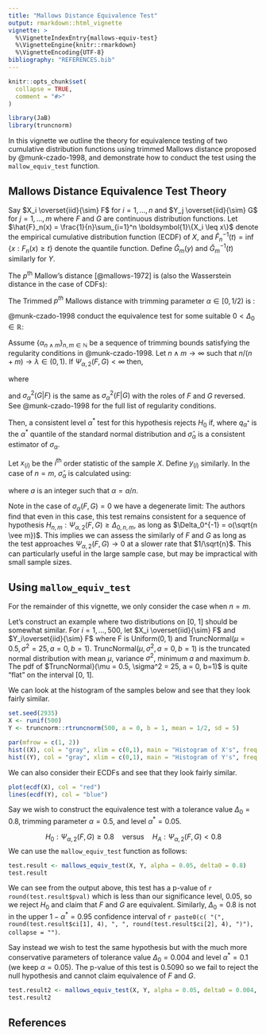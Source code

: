 ```yaml
---
title: "Mallows Distance Equivalence Test"
output: rmarkdown::html_vignette
vignette: >
  %\VignetteIndexEntry{mallows-equiv-test}
  %\VignetteEngine{knitr::rmarkdown}
  %\VignetteEncoding{UTF-8}
bibliography: "REFERENCES.bib"
---
```


```r
knitr::opts_chunk$set(
  collapse = TRUE,
  comment = "#>"
)
```

```r
library(JaB)
library(truncnorm)
```


In this vignette we outline the theory for equivalence testing of two cumulative distribution functions using trimmed Mallows distance proposed by @munk-czado-1998, and demonstrate how to conduct the test using the `mallow_equiv_test` function. 




## Mallows Distance Equivalence Test Theory

Say $X_i \overset{iid}{\sim} F$ for $i = 1, ..., n$ and $Y_j \overset{iid}{\sim} G$ for $j = 1, ..., m$ where $F$ and $G$ are continuous distribution functions. Let $\hat{F}_n(x) = \frac{1}{n}\sum_{i=1}^n \boldsymbol{1}\{X_i \leq x\}$ denote the empirical cumulative distribution function (ECDF) of $X$, and $\hat{F}^{-1}_n(t) = \inf\{x : F_n(x) \geq t\}$ denote the quantile function. Define $\hat{G}_m(y)$ and $\hat{G}^{-1}_m(t)$ similarly for $Y$.

The $p^{\text{th}}$ Mallow's distance [@mallows-1972] is (also the Wasserstein distance in the case of CDFs): \begin{equation}
    \Psi_p (F, G) = \left[ \int_0^1 | F^{-1}(u) - G^{-1}(u) | ^p du \right]^{1/p}. 
\end{equation}

The Trimmed $p^{th}$ Mallows distance with trimming parameter $\alpha \in [0, 1/2)$ is :

\begin{equation}
    \Psi_{\alpha, p}(F, G) =  \frac{1}{1-2\alpha} \left[ \int_{\alpha}^{1-\alpha} | F^{-1}(u) - G^{-1}(u) | ^p du \right]^{1/p}.
\end{equation}

@munk-czado-1998 conduct the equivalence test for some suitable $0<\Delta_0\in \mathbb{R}$: \begin{equation}
    H_0: \Psi_{\alpha, 2}(F, G) \geq \Delta_0 \quad \text{versus} \quad H_A:  \Psi_{\alpha, 2}(F, G) < \Delta_0 
\end{equation}

Assume $\{\alpha_{n \wedge m}\}_{n,m \in \mathbb{N}}$ be a sequence of trimming bounds satisfying the regularity conditions in @munk-czado-1998. Let $n\wedge m \to \infty$ such that $n / (n + m) \to \lambda \in (0,1)$. If $\Psi_{\alpha, 2}(F,G) < \infty$ then, 


\begin{equation}
    \left(\frac{nm}{n+m}\right)^{1/2} \Big[\Psi^2_{\alpha_{n \wedge m}, 2}(\hat{F}_n, \hat{G}_n) -  \Psi^2_{\alpha, 2}(F, G) \Big] \overset{d}{\to} N(0, \sigma^2_{\alpha}(F, G))
\end{equation}
where

\begin{align}
    \sigma^2_{\alpha}(F, G) &= \frac{4}{(1-2\alpha)^4} \left[ \lambda \sigma^2_{\alpha}(F|G)+ (1-\lambda)\sigma^2_{\alpha}(G|F) \right]  \\ 
    \sigma^2_{\alpha}(F|G) &= T_{\alpha}^{**}(F, G) - [T_{\alpha}^{*}(F,G)]^2  \label{eqn:Sigma2FG}\\
    T_{\alpha}^{**}(F, G) &=   \int_0^{1-\alpha} \Bigg[ \int_{\alpha \vee s}^{1-\alpha} h_{F|G}(t) dt \Bigg]^2 ds  \label{eqn:Sigma2T2}\\
    T_{\alpha}^{*}(F, G) &=   \int_0^{1-\alpha} \Bigg[ \int_{\alpha \vee s}^{1-\alpha} h_{F|G}(t) dt \Bigg] ds \label{eqn:Sigma2T1} \\
    h_{F|G}(t) &= \frac{F^{-1}(t) - G^{-1}(t) }{ f \circ F^{-1}(t)}.
\end{align}
and $\sigma^2_{\alpha}(G|F)$ is the same as $\sigma^2_{\alpha}(F|G)$ with the roles of $F$ and $G$ reversed. See @munk-czado-1998 for the full list of regularity conditions.


Then, a consistent level $\alpha^*$ test for this hypothesis rejects $H_0$ if,
\begin{equation}
    \left(\frac{nm}{n+m}\right)^{1/2} \frac{\Psi^2_{\alpha_{n \wedge m}, 2}(\hat{F}_n, \hat{G}_n) - \Delta_0^2}{\hat{\sigma}_{\alpha}(F, G)} \leq q_{\alpha^*}
\end{equation}
where $q_{\alpha^*}$ is the $\alpha^*$ quantile of the standard normal distribution and $\hat{\sigma}_{\alpha}$ is a consistent estimator of $\sigma_{\alpha}$. 


Let $x_{(i)}$ be the $i^{\text{th}}$ order statistic of the sample $X$. Define $y_{(i)}$ similarly. In the case of $n=m$, $\hat{\sigma}_{\alpha}$ is calculated using: 


\begin{align}
    T_{\alpha}^{*}(\hat{F}_n, \hat{G}_n) &=  \alpha \left[ \frac{1}{2} \left( x_{(n-a)}^2 - x_{(a)}^2 \right) - \sum_{i=a}^{n-a-1}  y_{(i)} (x_{(i+1)} - x_{(i)}) \right] \nonumber\\
    &\quad + \frac{1 - 2\alpha}{2}x_{(n-a)}^2 - \frac{1}{2n} \sum_{i=a+1}^{n-a}x_{(i)}^2   -  \frac{1}{n}\sum_{j=a+1}^{n-a}\sum_{i=j}^{n-a-1}  y_{(i)} (x_{(i+1)} - x_{(i)}) \\
     T_{\alpha}^{**}(\hat{F}, \hat{G}) &= \alpha \left[ \frac{1}{2} \left( x_{(n-a)}^2 - x_{(a)}^2 \right) - \sum_{i=a}^{n-a-1}  y_{(i)} (x_{(i+1)} - x_{(i)}) \right]^2 \nonumber \\
     & \quad +\frac{1}{4n}\sum_{i=a+1}^{n-a} (x_{(n-a)}^2 - x_{(i)}^2)^2 - \frac{1}{n}\sum_{j=a+1}^{n-a-1} \left[ \left(x_{(n-a)} ^2 - x_{(i)}^2 \right)   \sum_{i=j}^{n-a-1}  y_{(i)} (x_{(i+1)} - x_{(i)})  \right] \nonumber \\
     &\quad + \frac{1}{n} \sum_{j=a+1}^{n-a-1}  \sum_{i=j}^{n-a-1}  y_{(i)} (x_{(i+1)} - x_{(i)})  
\end{align}

where $a$ is an integer such that $\alpha = a/n$. 


Note in the case of $\sigma_{\alpha}(F,G) = 0$ we have a degenerate limit: 
\begin{equation}
    \left(\frac{nm}{n+m}\right)^{1/2} \Big[\Psi^2_{\alpha_{n \wedge m}, 2}(\hat{F}_n, \hat{G}_n) -  \Psi^2_{\alpha, 2}(F, G) \Big] \overset{p}{\to} 0
\end{equation}
The authors find that even in this case, this test remains consistent for a sequence of hypothesis $H_{n,m} :\Psi_{\alpha, 2}(F, G)  \geq \Delta_{0,n,m}$, as long as $\Delta_0^{-1} = o(\sqrt{n \vee m})$. This implies we can assess the similarly of $F$ and $G$ as long as the test approaches $\Psi_{\alpha, 2}(F, G)\to0$ at a slower rate that $1/\sqrt{n}$. This can particularly useful in the large sample case, but may be impractical with small sample sizes. 




## Using `mallow_equiv_test`


For the remainder of this vignette, we only consider the case when $n=m$. 


Let's construct an example where two distributions on [0, 1] should be somewhat similar. 
For $i=1,...,500$, let $X_i \overset{iid}{\sim} F$ and $Y_i\overset{iid}{\sim} F$ where F is $\text{Uniform}(0,1)$ and $\text{TruncNormal}(\mu = 0.5, \sigma^2 = 25, a = 0, b=1)$.  $\text{TruncNormal}(\mu, \sigma^2, a = 0, b=1)$ is the truncated normal distribution with mean $\mu$, variance $\sigma^2$, minimum $a$ and maximum $b$. The pdf of $TruncNormal}(\mu = 0.5, \sigma^2 = 25, a = 0, b=1)$ is quite "flat" on the interval [0, 1].  

We can look at the histogram of the samples below and see that they look fairly similar. 


```r
set.seed(2935)
X <- runif(500)
Y <- truncnorm::rtruncnorm(500, a = 0, b = 1, mean = 1/2, sd = 5)

par(mfrow = c(1, 2))
hist((X), col = "gray", xlim = c(0,1), main = "Histogram of X's", freq = F)
hist((Y), col = "gray", xlim = c(0,1), main = "Histogram of Y's", freq = F)

```


We can also consider their ECDFs and see that they look fairly similar. 


```r
plot(ecdf(X), col = "red")
lines(ecdf(Y), col = "blue")
```


Say we wish to construct the equivalence test with a tolerance value $\Delta_0 =0.8$, trimming parameter $\alpha = 0.5$, and level $\alpha^*=0.05$. 

$$H_0: \Psi_{\alpha, 2}(F, G) \geq 0.8 \quad \text{versus} \quad H_A:  \Psi_{\alpha, 2}(F, G) < 0.8 $$
We can use the `mallow_equiv_test` function as follows: 

```r
test.result <- mallows_equiv_test(X, Y, alpha = 0.05, delta0 = 0.8)
test.result
```

We can see from the output above, this test has a p-value of `r round(test.result$pval)` which is less than our significance level, 0.05, so we reject $H_0$ and claim that $F$ and $G$ are equivalent. Similarly, $\Delta_0=0.8$ is not in the upper $1-\alpha^* = 0.95$ confidence interval of `r paste0(c( "(", round(test.result$ci[1], 4), ", ", round(test.result$ci[2], 4), ")"), collapse = "")`. 

Say instead we wish to test the same hypothesis but with the much more conservative parameters of  tolerance value $\Delta_0 =0.004$ and level $\alpha^*=0.1$ (we keep $\alpha=0.05$). The p-value of this test is 0.5090 so we fail to reject the null hypothesis and cannot claim equivalence of $F$ and $G$. 


```r
test.result2 <- mallows_equiv_test(X, Y, alpha = 0.05, delta0 = 0.004, sig.level = 0.01)
test.result2
```

## References 


